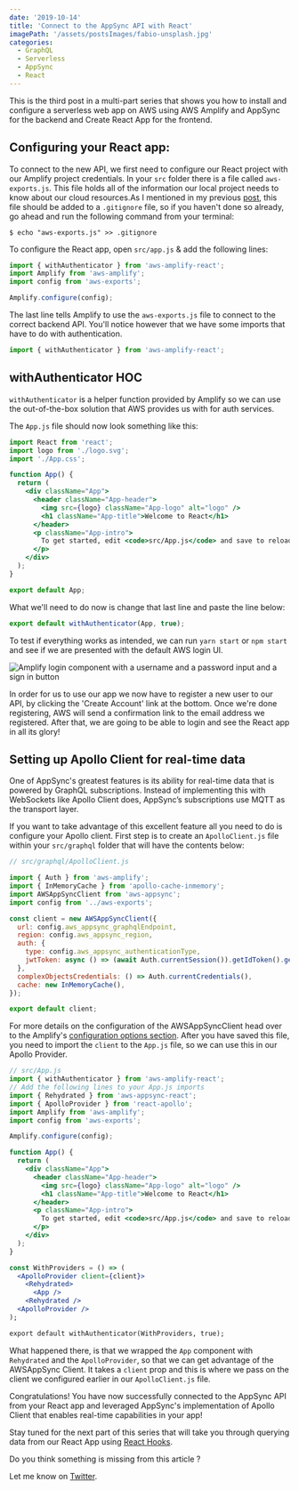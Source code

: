 ```yaml
---
date: '2019-10-14'
title: 'Connect to the AppSync API with React'
imagePath: '/assets/postsImages/fabio-unsplash.jpg'
categories:
  - GraphQL
  - Serverless
  - AppSync
  - React
---
```


This is the third post in a multi-part series that shows you how to install
and configure a serverless web app on AWS using AWS Amplify and AppSync
for the backend and Create React App for the frontend.

## Configuring your React app:

To connect to the new API, we first need to configure our React project with our Amplify project
credentials. In your `src` folder there is a file called `aws-exports.js`. This file holds all of the information our local project needs to know about our cloud resources.As I mentioned in my previous [post](https://www.yannisspyrou.com/posts/get-started-with-aws-amplify-and-react), this file should be added to a `.gitignore` file, so if you haven't done so already,
go ahead and run the following command from your terminal:

```shell
$ echo "aws-exports.js" >> .gitignore
```

To configure the React app, open `src/app.js` &amp; add the following lines:

```js
import { withAuthenticator } from 'aws-amplify-react';
import Amplify from 'aws-amplify';
import config from 'aws-exports';

Amplify.configure(config);
```

The last line tells Amplify to use the `aws-exports.js` file to connect to the correct backend API. You'll notice however
that we have some imports that have to do with authentication.

```jsx
import { withAuthenticator } from 'aws-amplify-react';
```

## withAuthenticator HOC

`withAuthenticator` is a helper function provided by Amplify so we can use the out-of-the-box solution that
AWS provides us with for auth services.

The `App.js` file should now look something like this:

```jsx
import React from 'react';
import logo from './logo.svg';
import './App.css';

function App() {
  return (
    <div className="App">
      <header className="App-header">
        <img src={logo} className="App-logo" alt="logo" />
        <h1 className="App-title">Welcome to React</h1>
      </header>
      <p className="App-intro">
        To get started, edit <code>src/App.js</code> and save to reload.
      </p>
    </div>
  );
}

export default App;
```

What we'll need to do now is change that last line and paste the line below:

```jsx
export default withAuthenticator(App, true);
```

To test if everything works as intended, we can run `yarn start` or `npm start` and see if we are presented with the default
AWS login UI.

<img
  src="/assets/postsImages/amplify-login.png"
  alt="Amplify login component with a username and a password input and a sign in button"
/>

In order for us to use our app we now have to register a new user to our API,
by clicking the 'Create Account' link at the bottom. Once we're done registering, AWS will send a confirmation link to the email address we registered.
After that, we are going to be able to login and see the React app in all its glory!

## Setting up Apollo Client for real-time data

One of AppSync's greatest features is its ability for real-time data that is powered by GraphQL subscriptions.
Instead of implementing this with WebSockets like Apollo Client does, AppSync’s subscriptions use MQTT as the transport layer.

If you want to take advantage of this excellent feature all you need to do is configure your Apollo client. First step is
to create an `ApolloClient.js` file within your `src/graphql` folder that will have the contents below:

```jsx
// src/graphql/ApolloClient.js

import { Auth } from 'aws-amplify';
import { InMemoryCache } from 'apollo-cache-inmemory';
import AWSAppSyncClient from 'aws-appsync';
import config from '../aws-exports';

const client = new AWSAppSyncClient({
  url: config.aws_appsync_graphqlEndpoint,
  region: config.aws_appsync_region,
  auth: {
    type: config.aws_appsync_authenticationType,
    jwtToken: async () => (await Auth.currentSession()).getIdToken().getJwtToken(),
  },
  complexObjectsCredentials: () => Auth.currentCredentials(),
  cache: new InMemoryCache(),
});

export default client;
```

For more details on the configuration of the AWSAppSyncClient head over to the Amplify's [configuration options section](https://aws-amplify.github.io/docs/js/api#configuration-options). After you have saved this file, you need to import the `client` to the `App.js` file,
so we can use this in our Apollo Provider.

```jsx
// src/App.js
import { withAuthenticator } from 'aws-amplify-react';
// Add the following lines to your App.js imports
import { Rehydrated } from 'aws-appsync-react';
import { ApolloProvider } from 'react-apollo';
import Amplify from 'aws-amplify';
import config from 'aws-exports';

Amplify.configure(config);

function App() {
  return (
    <div className="App">
      <header className="App-header">
        <img src={logo} className="App-logo" alt="logo" />
        <h1 className="App-title">Welcome to React</h1>
      </header>
      <p className="App-intro">
        To get started, edit <code>src/App.js</code> and save to reload.
      </p>
    </div>
  );
}

const WithProviders = () => (
  <ApolloProvider client={client}>
    <Rehydrated>
      <App />
    <Rehydrated />
  <ApolloProvider />
);

export default withAuthenticator(WithProviders, true);

```

What happened there, is that we wrapped the `App` component with `Rehydrated` and the `ApolloProvider`,
so that we can get advantage of the AWSAppSync Client. It takes a `client` prop
and this is where we pass on the client we configured earlier in our `ApolloClient.js` file.

Congratulations! You have now successfully connected to the AppSync API from your React app and
leveraged AppSync's implementation of Apollo Client that enables real-time capabilities in your app!

Stay tuned for the next part of this series that will take you through querying data from our React App using [React Hooks](https://reactjs.org/docs/hooks-intro.html).

Do you think something is missing from this article ?

Let me know on [Twitter](https://twitter.com/SpyrouYannis).
